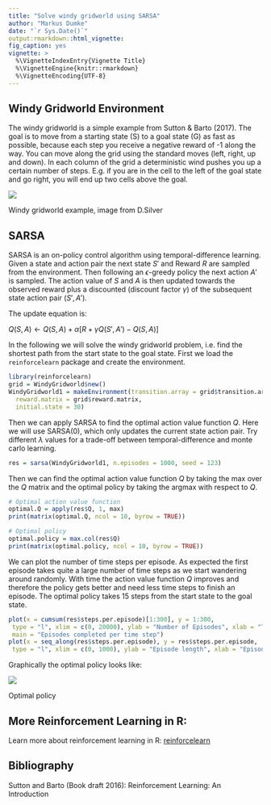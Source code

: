 ```yaml
---
title: "Solve windy gridworld using SARSA"
author: "Markus Dumke"
date: "`r Sys.Date()`"
output:rmarkdown::html_vignette:
fig_caption: yes
vignette: >
  %\VignetteIndexEntry{Vignette Title}
  %\VignetteEngine{knitr::rmarkdown}
  %\VignetteEncoding{UTF-8}
---
```

  
## Windy Gridworld Environment
  
The windy gridworld is a simple example from Sutton & Barto (2017). The goal is to move from a starting state (S) to a goal state (G) as fast as possible, because each step you receive a negative reward of -1 along the way. You can move along the grid using the standard moves (left, right, up and down). In each column of the grid a deterministic wind pushes you up a certain number of steps. E.g. if you are in the cell to the left of the goal state and go right, you will end up two cells above the goal.
 
<div class="figure">
<img src="windy_gridworld.PNG"/>
<p class="caption">Windy gridworld example, image from D.Silver</p>
</div>

## SARSA

SARSA is an on-policy control algorithm using temporal-difference learning. Given a state and action pair the next state $S'$ and Reward $R$ are sampled from the environment. Then following an $\epsilon$-greedy policy the next action $A'$ is sampled. The action value of $S$ and $A$ is then updated towards the observed reward plus a discounted (discount factor $\gamma$) of the subsequent state action pair $(S', A')$.

The update equation is: 

$Q(S, A) \leftarrow  Q(S, A) + \alpha[R + \gamma Q(S', A') - Q(S, A)]$

In the following we will solve the windy gridworld problem, i.e. find the shortest path from the start state to the goal state. First we load the `reinforcelearn` package and create the environment. 

```r
library(reinforcelearn)
grid = WindyGridworld$new()
WindyGridworld1 = makeEnvironment(transition.array = grid$transition.array, 
  reward.matrix = grid$reward.matrix, 
  initial.state = 30)
```

Then we can apply SARSA to find the optimal action value function $Q$. Here we will use SARSA(0), which only updates the current state action pair. Try different $\lambda$ values for a trade-off between temporal-difference and monte carlo learning.

```r
res = sarsa(WindyGridworld1, n.episodes = 1000, seed = 123)
```

Then we can find the optimal action value function $Q$ by taking the max over the $Q$ matrix and the optimal policy by taking the argmax with respect to $Q$.

```r
# Optimal action value function
optimal.Q = apply(res$Q, 1, max)
print(matrix(optimal.Q, ncol = 10, byrow = TRUE))

# Optimal policy
optimal.policy = max.col(res$Q)
print(matrix(optimal.policy, ncol = 10, byrow = TRUE))
```

We can plot the number of time steps per episode. As expected the first episode takes quite a large number of time steps as we start wandering around randomly. With time the action value function $Q$ improves and therefore the policy gets better and need less time steps to finish an episode. The optimal policy takes 15 steps from the start state to the goal state.

```r
plot(x = cumsum(res$steps.per.episode)[1:300], y = 1:300,
 type = "l", xlim = c(0, 20000), ylab = "Number of Episodes", xlab = "Time steps",
 main = "Episodes completed per time step")
plot(x = seq_along(res$steps.per.episode), y = res$steps.per.episode,
 type = "l", xlim = c(0, 1000), ylab = "Episode length", xlab = "Episode", main = "Episode length over time")
```

Graphically the optimal policy looks like:

<div class="figure">
<img src="windygridworld_optimal.jpg"/>
<p class="caption">Optimal policy</p>
</div>


## More Reinforcement Learning in R:

Learn more about reinforcement learning in R: [reinforcelearn](https://github.com/markdumke/reinforcelearn)

## Bibliography

Sutton and Barto (Book draft 2016): Reinforcement Learning: An Introduction
